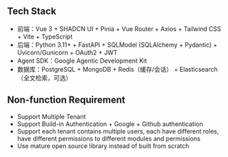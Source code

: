 
## Tech Stack

* 前端：Vue 3 + SHADCN UI + Pinia + Vue Router + Axios + Tailwind CSS + Vite + TypeScript
* 后端：Python 3.11+ + FastAPI + SQLModel (SQLAlchemy + Pydantic) + Uvicorn/Gunicorn + OAuth2 + JWT
* Agent SDK：Google Agentic Development Kit
* 数据库：PostgreSQL + MongoDB + Redis（缓存/会话） + Elasticsearch（全文检索，可选）


## Non-function Requirement

* Support Multiple Tenant
* Support Build-in Authentication + Google + Github authentication 
* Support each tenant contains multiple users, each have different roles, have different permissions to different modules and permissions
* Use mature open source library instead of built from scratch
